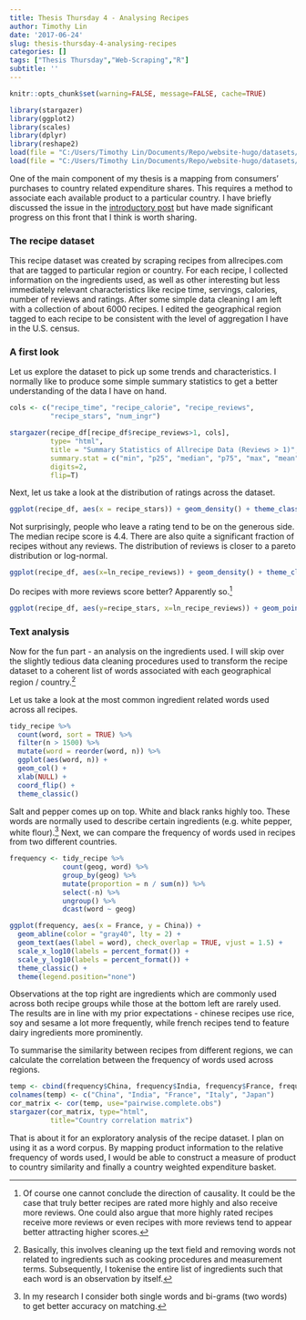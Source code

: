 ```yaml
---
title: Thesis Thursday 4 - Analysing Recipes
author: Timothy Lin
date: '2017-06-24'
slug: thesis-thursday-4-analysing-recipes
categories: []
tags: ["Thesis Thursday","Web-Scraping","R"]
subtitle: ''
---
```


```r
knitr::opts_chunk$set(warning=FALSE, message=FALSE, cache=TRUE)
```

```r
library(stargazer)
library(ggplot2)
library(scales)
library(dplyr)
library(reshape2)
load(file = "C:/Users/Timothy Lin/Documents/Repo/website-hugo/datasets/recipe.df.RData")
load(file = "C:/Users/Timothy Lin/Documents/Repo/website-hugo/datasets/tidy_recipe.RData")
```


One of the main component of my thesis is a mapping from consumers' purchases to country related expenditure shares. This requires a method to associate each available product to a particular country. I have briefly discussed the issue in the [introductory post](https://www.timlrx.com/2017/06/02/thesis-thursday-introduction/) but have made significant progress on this front that I think is worth sharing. 

### The recipe dataset
This recipe dataset was created by scraping recipes from allrecipes.com that are tagged to particular region or country. For each recipe, I collected information on the ingredients used, as well as other interesting but less immediately relevant characteristics like recipe time, servings, calories, number of reviews and ratings. After some simple data cleaning I am left with a collection of about 6000 recipes. I edited the geographical region tagged to each recipe to be consistent with the level of aggregation I have in the U.S. census.

### A first look
Let us explore the dataset to pick up some trends and characteristics. I normally like to produce some simple summary statistics to get a better understanding of the data I have on hand.

```r
cols <- c("recipe_time", "recipe_calorie", "recipe_reviews",
          "recipe_stars", "num_ingr")

stargazer(recipe_df[recipe_df$recipe_reviews>1, cols],
          type= "html",
          title = "Summary Statistics of Allrecipe Data (Reviews > 1)",
          summary.stat = c("min", "p25", "median", "p75", "max", "mean", "sd"),
          digits=2,
          flip=T)
```

Next, let us take a look at the distribution of ratings across the dataset.

```r
ggplot(recipe_df, aes(x = recipe_stars)) + geom_density() + theme_classic()
```

Not surprisingly, people who leave a rating tend to be on the generous side. The median recipe score is 4.4. There are also quite a significant fraction of recipes without any reviews. The distribution of reviews is closer to a pareto distribution or log-normal.

```r
ggplot(recipe_df, aes(x=ln_recipe_reviews)) + geom_density() + theme_classic()
```

Do recipes with more reviews score better? Apparently so.^[Of course one cannot conclude the direction of causality. It could be the case that truly better recipes are rated more highly and also receive more reviews. One could also argue that more highly rated recipes receive more reviews or even recipes with more reviews tend to appear better attracting higher scores.]

```r
ggplot(recipe_df, aes(y=recipe_stars, x=ln_recipe_reviews)) + geom_point() + theme_classic()
```

### Text analysis
Now for the fun part - an analysis on the ingredients used. I will skip over the slightly tedious data cleaning procedures used to transform the recipe dataset to a coherent list of words associated with each geographical region / country.^[Basically, this involves cleaning up the text field and removing words not related to ingredients such as cooking procedures and measurement terms. Subsequently, I tokenise the entire list of ingredients such that each word is an observation by itself.] 

Let us take a look at the most common ingredient related words used across all recipes.
```r
tidy_recipe %>%
  count(word, sort = TRUE) %>%
  filter(n > 1500) %>%
  mutate(word = reorder(word, n)) %>%
  ggplot(aes(word, n)) +
  geom_col() +
  xlab(NULL) +
  coord_flip() +
  theme_classic()
```

Salt and pepper comes up on top. White and black ranks highly too. These words are normally used to describe certain ingredients (e.g. white pepper, white flour).^[In my research I consider both single words and bi-grams (two words) to get better accuracy on matching.] Next, we can compare the frequency of words used in recipes from two different countries.

```r
frequency <- tidy_recipe %>%
             count(geog, word) %>%
             group_by(geog) %>%
             mutate(proportion = n / sum(n)) %>%
             select(-n) %>%
             ungroup() %>%
             dcast(word ~ geog)

ggplot(frequency, aes(x = France, y = China)) +
  geom_abline(color = "gray40", lty = 2) +
  geom_text(aes(label = word), check_overlap = TRUE, vjust = 1.5) +
  scale_x_log10(labels = percent_format()) +
  scale_y_log10(labels = percent_format()) +
  theme_classic() +
  theme(legend.position="none")
```

Observations at the top right are ingredients which are commonly used across both recipe groups while those at the bottom left are rarely used. The results are in line with my prior expectations - chinese recipes use rice, soy and sesame a lot more frequently, while french recipes tend to feature dairy ingredients more prominently.

To summarise the similarity between recipes from different regions, we can calculate the correlation between the frequency of words used across regions.

```r
temp <- cbind(frequency$China, frequency$India, frequency$France, frequency$Italy, frequency$Japan)
colnames(temp) <- c("China", "India", "France", "Italy", "Japan")
cor_matrix <- cor(temp, use="pairwise.complete.obs")
stargazer(cor_matrix, type="html",
          title="Country correlation matrix")
```

That is about it for an exploratory analysis of the recipe dataset. I plan on using it as a word corpus. By mapping product information to the relative frequency of words used, I would be able to construct a measure of product to country similarity and finally a country weighted expenditure basket.